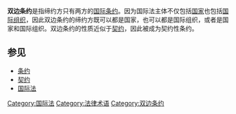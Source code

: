{{Unreferenced|time=2021-01-19T01:46:35+00:00}}
'''双边条约'''是指缔约方只有两方的[[国际条约|国际条约]]。因为国际法主体不仅包括[[国家|国家]]也包括[[国际组织|国际组织]]，因此双边条约的缔约方既可以都是国家，也可以都是国际组织，或者是国家和国际组织。双边条约的性质近似于[[契约|契约]]，因此被成为契约性条约。

==参见==
*[[条约|条约]]
*[[契约|契约]]
*[[国际法|国际法]]

[[Category:国际法|Category:国际法]]
[[Category:法律术语|Category:法律术语]]
[[Category:双边条约|Category:双边条约]]
{{stub}}